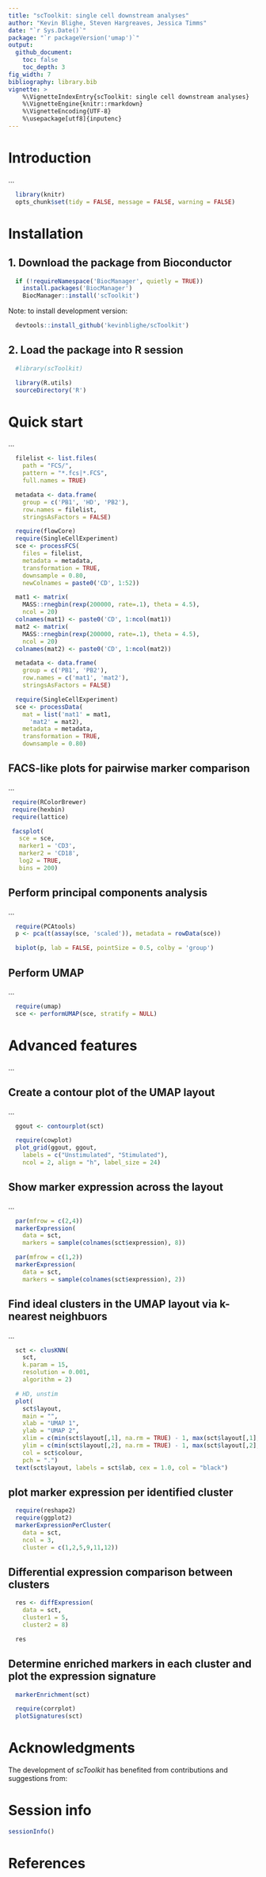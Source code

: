 ---
title: "scToolkit: single cell downstream analyses"
author: "Kevin Blighe, Steven Hargreaves, Jessica Timms"
date: "`r Sys.Date()`"
package: "`r packageVersion('umap')`"
output:
  github_document:
    toc: false
    toc_depth: 3
fig_width: 7
bibliography: library.bib
vignette: >
    %\VignetteIndexEntry{scToolkit: single cell downstream analyses}
    %\VignetteEngine{knitr::rmarkdown}
    %\VignetteEncoding{UTF-8}
    %\usepackage[utf8]{inputenc}
---

# Introduction

...

```{r, echo=FALSE}

  library(knitr)
  opts_chunk$set(tidy = FALSE, message = FALSE, warning = FALSE)

```

# Installation

## 1. Download the package from Bioconductor

```{r getPackage, eval=FALSE}

  if (!requireNamespace('BiocManager', quietly = TRUE))
    install.packages('BiocManager')
    BiocManager::install('scToolkit')

```

Note: to install development version:

```{r getPackageDevel, eval=FALSE}

  devtools::install_github('kevinblighe/scToolkit')

```

## 2. Load the package into R session

```{r Load, message=FALSE}

  #library(scToolkit)

  library(R.utils)
  sourceDirectory('R')

```


# Quick start

...

```{r}

  filelist <- list.files(
    path = "FCS/",
    pattern = "*.fcs|*.FCS",
    full.names = TRUE)

  metadata <- data.frame(
    group = c('PB1', 'HD', 'PB2'),
    row.names = filelist,
    stringsAsFactors = FALSE)

  require(flowCore)
  require(SingleCellExperiment)
  sce <- processFCS(
    files = filelist,
    metadata = metadata,
    transformation = TRUE,
    downsample = 0.80,
    newColnames = paste0('CD', 1:52))

```

```{r}

  mat1 <- matrix(
    MASS::rnegbin(rexp(200000, rate=.1), theta = 4.5),
    ncol = 20)
  colnames(mat1) <- paste0('CD', 1:ncol(mat1))
  mat2 <- matrix(
    MASS::rnegbin(rexp(200000, rate=.1), theta = 4.5),
    ncol = 20)
  colnames(mat2) <- paste0('CD', 1:ncol(mat2))

  metadata <- data.frame(
    group = c('PB1', 'PB2'),
    row.names = c('mat1', 'mat2'),
    stringsAsFactors = FALSE)

  require(SingleCellExperiment)
  sce <- processData(
    mat = list('mat1' = mat1,
      'mat2' = mat2),
    metadata = metadata,
    transformation = TRUE,
    downsample = 0.80)

```

## FACS-like plots for pairwise marker comparison 

...

```{r ex1, fig.height = 8.5, fig.width = 7, fig.cap = "..."}

 require(RColorBrewer)
 require(hexbin)
 require(lattice)

 facsplot(
   sce = sce,
   marker1 = 'CD3',
   marker2 = 'CD18',
   log2 = TRUE,
   bins = 200)

```

## Perform principal components analysis

...

```{r ex2, fig.height = 7, fig.width = 7, fig.cap = "..."}

  require(PCAtools)
  p <- pca(t(assay(sce, 'scaled')), metadata = rowData(sce))

  biplot(p, lab = FALSE, pointSize = 0.5, colby = 'group')

```

## Perform UMAP

...

```{r}

  require(umap)
  sce <- performUMAP(sce, stratify = NULL)

```

# Advanced features

...

## Create a contour plot of the UMAP layout

...

```{r ex3, fig.height = 8.5, fig.width = 18, fig.cap = "..."}

  ggout <- contourplot(sct)

  require(cowplot)
  plot_grid(ggout, ggout,
    labels = c("Unstimulated", "Stimulated"),
    ncol = 2, align = "h", label_size = 24)

```

## Show marker expression across the layout

...


```{r ex4, fig.height = 12, fig.width = 24, fig.cap = "..."}

  par(mfrow = c(2,4))
  markerExpression(
    data = sct,
    markers = sample(colnames(sct$expression), 8))

```

```{r ex5, fig.height = 7, fig.width = 14, fig.cap = "..."}

  par(mfrow = c(1,2))
  markerExpression(
    data = sct,
    markers = sample(colnames(sct$expression), 2))

```


## Find ideal clusters in the UMAP layout via k-nearest neighbuors

...  

```{r ex6, fig.height = 7, fig.width = 7, fig.cap = "..."}

  sct <- clusKNN(
    sct,
    k.param = 15,
    resolution = 0.001,
    algorithm = 2)

  # HD, unstim
  plot(
    sct$layout,
    main = "",
    xlab = "UMAP 1",
    ylab = "UMAP 2",
    xlim = c(min(sct$layout[,1], na.rm = TRUE) - 1, max(sct$layout[,1], na.rm = TRUE) + 1),
    ylim = c(min(sct$layout[,2], na.rm = TRUE) - 1, max(sct$layout[,2], na.rm = TRUE) + 1),
    col = sct$colour,
    pch = ".")
  text(sct$layout, labels = sct$lab, cex = 1.0, col = "black")


```

## plot marker expression per identified cluster

```{r ex7, fig.height = 14, fig.width = 32, fig.cap = ""}

  require(reshape2)
  require(ggplot2)
  markerExpressionPerCluster(
    data = sct,
    ncol = 3,
    cluster = c(1,2,5,9,11,12))

```

## Differential expression comparison between clusters

```{r}

  res <- diffExpression(
    data = sct,
    cluster1 = 5,
    cluster2 = 8)

  res

```

## Determine enriched markers in each cluster and plot the expression signature

```{r}

  markerEnrichment(sct)

```

```{r ex8, fig.height = 10, fig.width = 16, fig.cap = ""}

  require(corrplot)
  plotSignatures(sct)

```

# Acknowledgments

The development of *scToolkit* has benefited from contributions
and suggestions from:

# Session info

```{r}

sessionInfo()

```

# References
